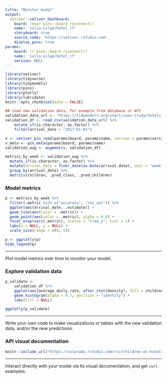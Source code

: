 ```yaml
---
title: "Monitor model"
output: 
  vetiver::vetiver_dashboard:
    board: !expr pins::board_rsconnect()
    name: 'julia.silge/hotel_rf'
    storyboard: true
    source_code: 'https://vetiver.rstudio.com'
    display_pins: true
params:
    board: !r pins::board_rsconnect()
    name: 'julia.silge/hotel_rf'
    version: NULL    
---
```


```r
library(vetiver)
library(tidyverse)
library(tidymodels)
library(pins)
library(plotly)
library(lubridate)
knitr::opts_chunk$set(echo = FALSE)

## load new validation data, for example from database or API
validation_data_url <- 'https://tidymodels.org/start/case-study/hotels.csv'
validation_df <- read_csv(validation_data_url) %>%
    mutate_if(is.character, as.factor) %>%
    filter(arrival_date > "2017-01-01") 

v <- vetiver_pin_read(params$board, params$name, version = params$version)
v_meta <- pin_meta(params$board, params$name)
validation_aug <- augment(v, validation_df)

metrics_by_week <- validation_aug %>%
  mutate_if(is.character, as.factor) %>%
  mutate(arrival_date = floor_date(as.Date(arrival_date), unit = "week")) %>%
  group_by(arrival_date) %>%
  metrics(children, .pred_class, .pred_children)

```



### Model metrics

```r
p <- metrics_by_week %>%
  filter(.metric %in% c("accuracy", "roc_auc")) %>%
  ggplot(aes(arrival_date, .estimate)) +
  geom_line(aes(color = .metric)) +
  geom_point(aes(color = .metric), alpha = 0.8) +
  facet_wrap(vars(.metric), scales = "free_y", ncol = 1) +
  labs(x = NULL, y = NULL) +
  scale_size(range = c(0, 5))

p <- ggplotly(p)
hide_legend(p)
```


***

Plot model metrics over time to *monitor* your model.

### Explore validation data

```r
p_validate <-
    validation_df %>%
    ggplot(aes(average_daily_rate, after_stat(density), fill = children)) +
    geom_histogram(alpha = 0.7, position = "identity") +
    labs(fill = NULL)

ggplotly(p_validate)
```


***

Write your own code to make visualizations or tables with the new validation data, and/or the new predictions.

### API visual documentation

```r
knitr::include_url("https://colorado.rstudio.com/rsc/children-at-hotels/", height = "600px")
```

***

Interact directly with your model via its visual documentation, and get `curl` examples.

